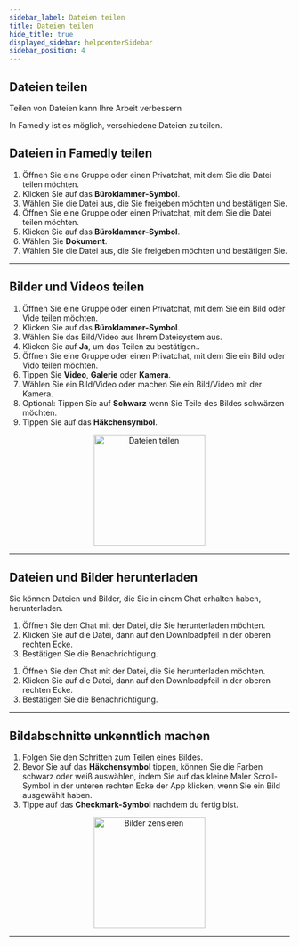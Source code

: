 ```yaml
---
sidebar_label: Dateien teilen
title: Dateien teilen
hide_title: true
displayed_sidebar: helpcenterSidebar
sidebar_position: 4
---
```




<div class="hero hero--primary">
  <div class="container">
    <h2 class="hero__title">Dateien teilen</h2>
    <p class="hero__subtitle">Teilen von Dateien kann Ihre Arbeit verbessern</p>
    <p>In Famedly ist es möglich, verschiedene Dateien zu teilen.</p>
  </div>
</div>

## Dateien in Famedly teilen


<Tabs> <TabItem value="desktop" label="Desktop" default>
1. Öffnen Sie eine Gruppe oder einen Privatchat, mit dem Sie die Datei teilen möchten.
2. Klicken Sie auf das **Büroklammer-Symbol**.
3. Wählen Sie die Datei aus, die Sie freigeben möchten und bestätigen Sie.</TabItem> <TabItem value="mobile" label="Mobile">
1. Öffnen Sie eine Gruppe oder einen Privatchat, mit dem Sie die Datei teilen möchten.
2. Klicken Sie auf das **Büroklammer-Symbol**.
3. Wählen Sie **Dokument**.
4. Wählen Sie die Datei aus, die Sie freigeben möchten und bestätigen Sie.</TabItem> </Tabs>

---

## Bilder und Videos teilen


<Tabs> <TabItem value="desktop" label="Desktop" default>
1. Öffnen Sie eine Gruppe oder einen Privatchat, mit dem Sie ein Bild oder Vide teilen möchten.
2. Klicken Sie auf das **Büroklammer-Symbol**.
3. Wählen Sie das Bild/Video aus Ihrem Dateisystem aus.
4. Klicken Sie auf **Ja**, um das Teilen zu bestätigen..</TabItem> <TabItem value="mobile" label="Mobile">
1. Öffnen Sie eine Gruppe oder einen Privatchat, mit dem Sie ein Bild oder Vido teilen möchten.
2. Tippen Sie **Video**, **Galerie** oder **Kamera**.
3. Wählen Sie ein Bild/Video oder machen Sie ein Bild/Video mit der Kamera.
4. Optional: Tippen Sie auf **Schwarz** wenn Sie Teile des Bildes schwärzen möchten.
5. Tippen Sie auf das **Häkchensymbol**.</TabItem> </Tabs>

<p align="center">
<img alt="Dateien teilen" src={useBaseUrl('/img/share-files.gif')} width="200px"/>
</p>

---

## Dateien und Bilder herunterladen

Sie können Dateien und Bilder, die Sie in einem Chat erhalten haben, herunterladen.

<Tabs>
  <TabItem value="desktop" label="Desktop" default>
  <ol>
    <li>Öffnen Sie den Chat mit der Datei, die Sie herunterladen möchten.</li>
    <li>Klicken Sie auf die Datei, dann auf den Downloadpfeil in der oberen rechten Ecke.</li>
    <li>Bestätigen Sie die Benachrichtigung.</li>
  </ol>
  </TabItem>
  <TabItem value="mobile" label="Mobile">
  <ol>
    <li>Öffnen Sie den Chat mit der Datei, die Sie herunterladen möchten.</li>
    <li>Klicken Sie auf die Datei, dann auf den Downloadpfeil in der oberen rechten Ecke.</li>
    <li>Bestätigen Sie die Benachrichtigung.</li>
  </ol>
  </TabItem>
</Tabs>

---

## Bildabschnitte unkenntlich machen


<Tabs> <TabItem value="mobile" label="Mobile">
1. Folgen Sie den Schritten zum Teilen eines Bildes.
2. Bevor Sie auf das **Häkchensymbol** tippen, können Sie die Farben schwarz oder weiß auswählen, indem Sie auf das kleine Maler Scroll-Symbol in der unteren rechten Ecke der App klicken, wenn Sie ein Bild ausgewählt haben.
3. Tippe auf das **Checkmark-Symbol** nachdem du fertig bist.</TabItem> </Tabs>

<p align="center">
<img alt="Bilder zensieren" src={useBaseUrl('/img/censor-picture.gif')} width="200px"/>
</p>

---
